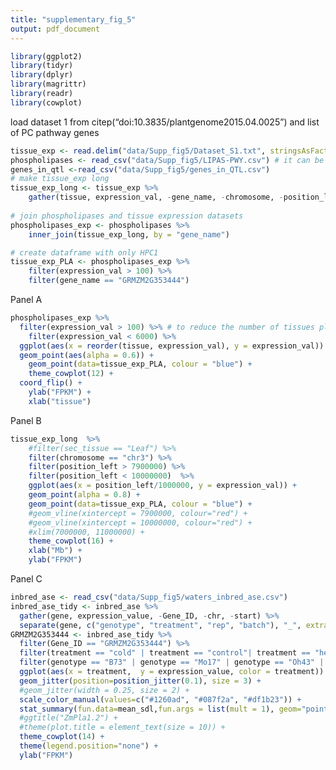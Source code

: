 ```yaml
---
title: "supplementary_fig_5"
output: pdf_document
---
```

```r
library(ggplot2)
library(tidyr)
library(dplyr)
library(magrittr)
library(readr)
library(cowplot)
```
load dataset 1 from citep("doi:10.3835/plantgenome2015.04.0025") and list of PC pathway genes
```r
tissue_exp <- read.delim("data/Supp_fig5/Dataset_S1.txt", stringsAsFactors=FALSE) 
phospholipases <- read_csv("data/Supp_fig5/LIPAS-PWY.csv") # it can be dowloaded from Plant Metabolic Network
genes_in_qtl <-read_csv("data/Supp_fig5/genes_in_QTL.csv")
# make tissue_exp long
tissue_exp_long <- tissue_exp %>%
    gather(tissue, expression_val, -gene_name, -chromosome, -position_left, -position_right) 
    
# join phospholipases and tissue expression datasets
phospholipases_exp <- phospholipases %>%
    inner_join(tissue_exp_long, by = "gene_name") 

# create dataframe with only HPC1
tissue_exp_PLA <- phospholipases_exp %>%
    filter(expression_val > 100) %>%
    filter(gene_name == "GRMZM2G353444") 
```
Panel A
```r
phospholipases_exp %>%
  filter(expression_val > 100) %>% # to reduce the number of tissues plotted
    filter(expression_val < 6000) %>%
  ggplot(aes(x = reorder(tissue, expression_val), y = expression_val)) +
  geom_point(aes(alpha = 0.6)) +
    geom_point(data=tissue_exp_PLA, colour = "blue") +
    theme_cowplot(12) +
  coord_flip() +
    ylab("FPKM") +
    xlab("tissue")
```
Panel B
```r
tissue_exp_long  %>%
    #filter(sec_tissue == "Leaf") %>%
    filter(chromosome == "chr3") %>%
    filter(position_left > 7900000) %>%
    filter(position_left < 10000000)  %>%
    ggplot(aes(x = position_left/1000000, y = expression_val)) +
    geom_point(alpha = 0.8) +
    geom_point(data=tissue_exp_PLA, colour = "blue") +
    #geom_vline(xintercept = 7900000, colour="red") +
    #geom_vline(xintercept = 10000000, colour="red") +
    #xlim(7000000, 11000000) +
    theme_cowplot(16) +
    xlab("Mb") +
    ylab("FPKM") 
```
Panel C
```r
inbred_ase <- read_csv("data/Supp_fig5/waters_inbred_ase.csv") 
inbred_ase_tidy <- inbred_ase %>%
  gather(gene, expression_value, -Gene_ID, -chr, -start) %>%
  separate(gene, c("genotype", "treatment", "rep", "batch"), "_", extra = "drop") # tidy data
GRMZM2G353444 <- inbred_ase_tidy %>%
  filter(Gene_ID == "GRMZM2G353444") %>%
  filter(treatment == "cold" | treatment == "control"| treatment == "heat") %>%
  filter(genotype == "B73" | genotype == "Mo17" | genotype == "Oh43" | genotype == "PH207") %>%
  ggplot(aes(x = treatment,  y = expression_value, color = treatment)) +
  geom_jitter(position=position_jitter(0.1), size = 3) +
  #geom_jitter(width = 0.25, size = 2) +
  scale_color_manual(values=c("#1260ad", "#087f2a", "#df1b23")) +
  stat_summary(fun.data=mean_sdl,fun.args = list(mult = 1), geom="pointrange", color = "black") +
  #ggtitle("ZmPla1.2") +
  #theme(plot.title = element_text(size = 10)) +
  theme_cowplot(14) +
  theme(legend.position="none") +
  ylab("FPKM")
```